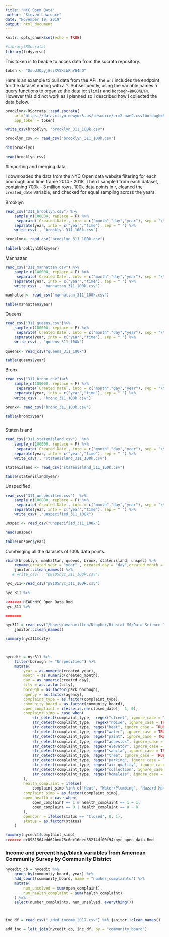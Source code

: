 ```yaml
---
title: "NYC Open Data"
author: "Steven Lawrence"
date: "November 19, 2019"
output: html_document
---
```


```r
knitr::opts_chunk$set(echo = TRUE)
```

```r
#library(RSocrata)
library(tidyverse)

```

This token is to beable to acces data from the socrata repository.  
```r
token <- "QsuUJQpyjGciXV5KibPhY64hO"
```
Here is an example to pull data from the API.  the `url` includes the endpoint for the dataset ending with a `?`. Subsequently, using the variable names a query functions to organize the data ie: `$limit` and `borough=BROOKLYN`. However this did not work as I planned so I described how I collected the data below. 
```r
brooklyn<-RSocrata::read.socrata(
    url="https://data.cityofnewyork.us/resource/erm2-nwe9.csv?borough=BROOKLYN&$created_date between `2014/04/23 12:00:00 and 2018/03/05 12:00:00`&$limit=100", 
    app_token = token) 

write_csv(brooklyn, "brooklyn_311_100k.csv")

brooklyn_csv <- read_csv("brooklyn_311_100k.csv")

dim(brooklyn)

head(brooklyn_csv)

```

#Importing and merging data

I downloaded the data from the NYC Open data website filtering for each boorough and time frame 2014 - 2018.  Then I sampled from each dataset, containing 700k - 3 million rows, 100k data points in r, cleaned the `created_date` variable, and checked for equal sampling across the years. 

Brooklyn

```r

read_csv("311_brooklyn.csv") %>%
    sample_n(100000, replace = F) %>%
     separate(`Created Date`, into = c("month","day","year"), sep = "\\/" ) %>%
    separate(year, into = c("year","time"), sep = " ") %>%
    write_csv(., "brooklyn_311_100k.csv")

brooklyn<- read_csv("brooklyn_311_100k.csv")

table(brooklyn100k$year)

```

Manhattan
```r

read_csv("311_manhattan.csv") %>%
    sample_n(100000, replace = F) %>%
     separate(`Created Date`, into = c("month","day","year"), sep = "\\/" ) %>%
    separate(year, into = c("year","time"), sep = " ") %>%
    write_csv(., "manhattan_311_100k.csv")

manhattan<- read_csv("manhattan_311_100k.csv")

table(manhattan$year)

```

Queens
```r

read_csv("311_queens.csv")%>%
    sample_n(100000, replace = F) %>%
     separate(`Created Date`, into = c("month","day","year"), sep = "\\/" ) %>%
    separate(year, into = c("year","time"), sep = " ") %>%
    write_csv(., "queens_311_100k")

queens<- read_csv("queens_311_100k")

table(queens$year)

```
Bronx
```r

read_csv("311_bronx.csv")%>%
    sample_n(100000, replace = F) %>%
     separate(`Created Date`, into = c("month","day","year"), sep = "\\/" ) %>%
    separate(year, into = c("year","time"), sep = " ") %>%
    write_csv(., "bronx_311_100k.csv")

bronx<- read_csv("bronx_311_100k.csv")

table(bronx$year)



```
Staten Island

```r
 

read_csv("311_statenisland.csv")  %>%
    sample_n(100000, replace = F) %>%
     separate(`Created Date`, into = c("month","day","year"), sep = "\\/" ) %>%
    separate(year, into = c("year","time"), sep = " ") %>%
    write_csv(., "statenisland_311_100k.csv")

statenisland <- read_csv("statenisland_311_100k.csv")

table(statenisland$year)


```
Unspecified
```r


read_csv("311_unspecified.csv")  %>%
    sample_n(100000, replace = F) %>%
     separate(`Created Date`, into = c("month","day","year"), sep = "\\/" ) %>%
    separate(year, into = c("year","time"), sep = " ") %>%
    write_csv(.,"unspecified_311_100k")

unspec <- read_csv("unspecified_311_100k")

head(unspec)

table(unspec$year)


```

Combinging all the datasets of 100k data points.
```r
rbind(brooklyn, manhattan, queens, bronx, statenisland, unspec) %>%
    rename(created_year = "year" , created_day = "day",created_month = "month",created_time = "time") %>%
    janitor::clean_names() %>%
   # write_csv(., "p8105nyc_311_100k.csv")
```

```r
nyc_311<-read_csv("p8105nyc_311_100k.csv") 

nyc_311 %>% 

```

```r
<<<<<<< HEAD:NYC Open Data.Rmd
nyc_311 %>% 
    
=======

nyc311 = read_csv("/Users/avahamilton/Dropbox/Biostat MS/Data Science I/final/p8105nyc_311_100k.csv") %>% 
    janitor::clean_names()

summary(nyc311$city)



nycedit = nyc311 %>% 
    filter(borough != "Unspecified") %>% 
    mutate(
        year = as.numeric(created_year),
        month = as.numeric(created_month),
        day = as.numeric(created_day),
        city = as.factor(city),
        borough = as.factor(park_borough),
        agency = as.factor(agency),
        complaint_type = as.factor(complaint_type),
        community_board = as.factor(community_board),
        open_complaint = ifelse(is.na(closed_date),  1, 0),
        complaint_simp = case_when(
            str_detect(complaint_type,  regex("street", ignore_case = TRUE))|str_detect(complaint_type,  regex("sidewalk", ignore_case = TRUE))|str_detect(complaint_type,  regex("curb", ignore_case = TRUE)) ~ "Street Condition",
            str_detect(complaint_type,  regex("noise", ignore_case = TRUE)) ~ "Noise",
            str_detect(complaint_type, regex("heat", ignore_case = TRUE)) ~ "Heat",
            str_detect(complaint_type, regex("water", ignore_case = TRUE))| str_detect(complaint_type, regex("leak", ignore_case = TRUE))|str_detect(complaint_type, regex("plumbing", ignore_case = TRUE))|str_detect(complaint_type, regex("boiler", ignore_case = TRUE)) ~ "Water/plumbing",
            str_detect(complaint_type, regex("paint", ignore_case = TRUE)) ~ "Paint/Plaster",
            str_detect(complaint_type, regex("asbestos", ignore_case = TRUE))|str_detect(complaint_type, regex("lead", ignore_case = TRUE))|str_detect(complaint_type, regex("hazard", ignore_case = TRUE))|str_detect(complaint_type, regex("mold", ignore_case = TRUE)) ~ "Hazard Material",
            str_detect(complaint_type, regex("elevator", ignore_case = TRUE)) |str_detect(complaint_type, regex("maintenance", ignore_case = TRUE))|str_detect(complaint_type, regex("electric", ignore_case = TRUE))|str_detect(complaint_type, regex("stairs", ignore_case = TRUE))|str_detect(complaint_type, regex("window", ignore_case = TRUE)) |str_detect(complaint_type, regex("appliance", ignore_case = TRUE)) ~ "Maintenance",
            str_detect(complaint_type, regex("sanita", ignore_case = TRUE))|str_detect(complaint_type, regex("rodent", ignore_case = TRUE))|str_detect(complaint_type, regex("dirty", ignore_case = TRUE))|str_detect(complaint_type, regex("sew", ignore_case = TRUE))|str_detect(complaint_type, regex("standing water", ignore_case = TRUE)) ~ "Sanitation",
            str_detect(complaint_type, regex("tree", ignore_case = TRUE)) ~ "Tree",
            str_detect(complaint_type, regex("parking", ignore_case = TRUE))|str_detect(complaint_type, regex("car", ignore_case = TRUE))|str_detect(complaint_type, regex("drive", ignore_case = TRUE))|str_detect(complaint_type,  regex("vehicle", ignore_case = TRUE))|str_detect(complaint_type,  regex("traffic", ignore_case = TRUE)) ~ "Car/Traffic",
            str_detect(complaint_type, regex("air quality", ignore_case = TRUE)) ~ "Air Quality",
            str_detect(complaint_type, regex("collection", ignore_case = TRUE)) ~ "Collection",
            str_detect(complaint_type, regex("homeless", ignore_case = TRUE))|str_detect(complaint_type, regex("panhandling", ignore_case = TRUE)) ~ "Homeless"
        ),
        health_complaint = ifelse(
            complaint_simp %in% c("Heat", "Water/Plumbing", "Hazard Material", "Sanitation", "Air Quality"), 1,0),
        complaint_simp = as.factor(complaint_simp),
        open_health = case_when(
            open_complaint == 1 & health_complaint == 1 ~ 1,
            open_complaint == 0 | health_complaint == 0 ~ 0
        ),
        openCorr = ifelse(status == "Closed", 0, 1),
        status = as.factor(status)
    )

summary(nycedit$complaint_simp)
>>>>>>> ec0981564edd62bed75c0dc16ded55214df00f94:nyc_open_data.Rmd
```

### Income and percent hisp/black variables from American Community Survey by Community District
```r

nycedit_cb = nycedit %>% 
    group_by(community_board, year) %>%
    add_count(community_board, name = "number_complaints") %>% 
    mutate(
        num_unsolved = sum(open_complaint),
        num_health_complaint = sum(health_complaint)
    ) %>% 
    select(number_complaints, num_unsolved, everything())



inc_df = read_csv("./Med_income_2017.csv") %>% janitor::clean_names()

add_inc = left_join(nycedit_cb, inc_df, by = "community_board")

```


